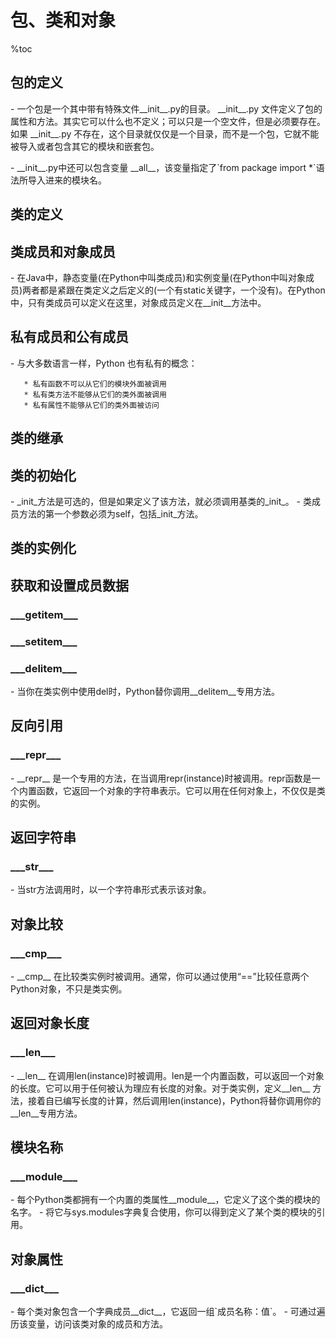 = 包、类和对象 =

%toc

== 包的定义 ==
- 一个包是一个其中带有特殊文件__init__.py的目录。 __init__.py 文件定义了包的属性和方法。其实它可以什么也不定义；可以只是一个空文件，但是必须要存在。如果 __init__.py 不存在，这个目录就仅仅是一个目录，而不是一个包，它就不能被导入或者包含其它的模块和嵌套包。

{{{class="brush:text"
# 包结构的示例
Python21/               Python安装根目录(可执行文件的所在地)
|
+--lib/                 库目录(标准库模块的所在地)
    |
    +-- xml/            xml包(实际上目录中还有其它东西)
        |
        +--sax/         xml.sax包(也只是一个目录)
        |
        +--dom/         xml.dom包(包含 minidom.py)
        |
        +--parsers/     xml.parsers包(内部使用)
}}}

- __init__.py中还可以包含变量 __all__，该变量指定了`from package import *`语法所导入进来的模块名。

{{{class="brush:python"
# __init__.py
__all__ = ['Module1', 'Module2', 'Package2']
}}}

== 类的定义 ==
{{{class="brush:python"
class UserDict:
    pass
}}}

== 类成员和对象成员 ==
- 在Java中，静态变量(在Python中叫类成员)和实例变量(在Python中叫对象成员)两者都是紧跟在类定义之后定义的(一个有static关键字，一个没有)。在Python 中，只有类成员可以定义在这里，对象成员定义在__init__方法中。

{{{class="brush:python"
class MP3FileInfo(FileInfo):
    ''' tagDataMap是类成员 '''
    tagDataMap = {"title"   : (  3,  33, stripnulls),
                    "artist"  : ( 33,  63, stripnulls),
                    "album"   : ( 63,  93, stripnulls),
                    "year"    : ( 93,  97, stripnulls),
                    "comment" : ( 97, 126, stripnulls),
                    "genre"   : (127, 128, ord)}
                    
    def __init__(self):
        ''' filename是对象成员 '''
        self.filename = ""
}}}

== 私有成员和公有成员 ==
- 与大多数语言一样，Python 也有私有的概念：
    * 私有函数不可以从它们的模块外面被调用
    * 私有类方法不能够从它们的类外面被调用
    * 私有属性不能够从它们的类外面被访问

{{{class="brush:text"
    如果一个Python函数，类方法，或属性的名字以两个下划线开始(但不是结束)，它是私有的；其它所有的都是公有的。
Python没有类方法保护的概念(只能用于它们自已的类和子类中)。类方法或者是私有(只能在它们自已的类中使用)或者是
公有(任何地方都可使用)。
}}}

== 类的继承 ==
{{{class="brush:python"
class FileInfo(UserDict):
    pass
}}}

== 类的初始化 ==
- _init_方法是可选的，但是如果定义了该方法，就必须调用基类的_init_。
- 类成员方法的第一个参数必须为self，包括_init_方法。
{{{class="brush:python"
class FileInfo(UserDict):
    "store file metadata"
    def __init__(self, filename=None): 
        # 调用基类的构造方法
        UserDict.__init__(self)
        self["name"] = filename
}}}

== 类的实例化 ==
{{{class="brush:python"
>>> import fileinfo
# 实例化FileInfo类
>>> f = fileinfo.FileInfo("/music/_singles/kairo.mp3")
# 查看class信息
>>> f.__class__                                       
<class fileinfo.FileInfo at 010EC204>
# 查看doc信息
>>> f.__doc__
'store file metadata'
>>> f
{'name': '/music/_singles/kairo.mp3'}
}}}

== 获取和设置成员数据 ==
=== ___getitem___ ===
{{{class="brush:python"
"""
def __getitem__(self, key): return self.data[key]
"""

# 实现了__getitem__方法后，可以通过[]下标形式访问类成员
>>> f = fileinfo.FileInfo("/music/_singles/kairo.mp3")
>>> f
{'name':'/music/_singles/kairo.mp3'}
>>> f.__getitem__("name")
'/music/_singles/kairo.mp3'
>>> f["name"]
'/music/_singles/kairo.mp3'
}}}

=== ___setitem___ ===
{{{class="brush:python"
"""
def __setitem__(self, key, item): self.data[key] = item
"""
# 实现了__setitem__方法后，可以通过[]下标形式访问类成员
>>> f
{'name':'/music/_singles/kairo.mp3'}
>>> f.__setitem__("genre", 31)
>>> f
{'name':'/music/_singles/kairo.mp3', 'genre':31}
>>> f["genre"] = 32
>>> f
{'name':'/music/_singles/kairo.mp3', 'genre':32}
}}}

=== ___delitem___ ===
- 当你在类实例中使用del时，Python替你调用__delitem__专用方法。
{{{class="brush:python"
def __delitem__(self, key): 
    del self.data[key]
}}}

== 反向引用 ==
=== ___repr___ ===
- __repr__ 是一个专用的方法，在当调用repr(instance)时被调用。repr函数是一个内置函数，它返回一个对象的字符串表示。它可以用在任何对象上，不仅仅是类的实例。
{{{class="brush:python"
def __repr__(self): 
    return repr(self.data) 
}}}

== 返回字符串 ==
=== ___str___ ===
- 当str方法调用时，以一个字符串形式表示该对象。
{{{class="brush:python"
def __str__(self):
    return self.name
}}}

== 对象比较 ==
=== ___cmp___ ===
- __cmp__ 在比较类实例时被调用。通常，你可以通过使用“==”比较任意两个Python对象，不只是类实例。
{{{class="brush:python"
def __cmp__(self, dict):
    if isinstance(dict, UserDict):            
        return cmp(self.data, dict.data)
}}}

== 返回对象长度 ==
=== ___len___ ===
- __len__ 在调用len(instance)时被调用。len是一个内置函数，可以返回一个对象的长度。它可以用于任何被认为理应有长度的对象。对于类实例，定义__len__ 方法，接着自已编写长度的计算，然后调用len(instance)，Python将替你调用你的__len__专用方法。
{{{class="brush:python"
def __len__(self): 
    return len(self.data)
}}}

== 模块名称 ==
=== ___module___ ===
- 每个Python类都拥有一个内置的类属性__module__，它定义了这个类的模块的名字。
- 将它与sys.modules字典复合使用，你可以得到定义了某个类的模块的引用。
{{{class="brush:python"
# 从类的__module__方法中得到该类从属的模块
>>> from fileinfo import MP3FileInfo
>>> MP3FileInfo.__module__
'fileinfo'

# 配合sys.modules得到该模块的引用
>>> sys.modules[MP3FileInfo.__module__]
<module 'fileinfo' from 'fileinfo.pyc'>
}}}

== 对象属性 ==
=== ___dict___ ===
- 每个类对象包含一个字典成员__dict__，它返回一组`成员名称：值`。
- 可通过遍历该变量，访问该类对象的成员和方法。
